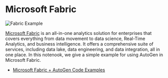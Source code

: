 # Microsoft Fabric

![Fabric Example](img/ecosystem-fabric.png)

[Microsoft Fabric](https://learn.microsoft.com/en-us/fabric/get-started/microsoft-fabric-overview) is an all-in-one analytics solution for enterprises that covers everything from data movement to data science, Real-Time Analytics, and business intelligence. It offers a comprehensive suite of services, including data lake, data engineering, and data integration, all in one place. In this notenook, we give a simple example for using AutoGen in Microsoft Fabric.

- [Microsoft Fabric + AutoGen Code Examples](https://github.com/ag2ai/ag2/blob/main/notebook/agentchat_microsoft_fabric.ipynb)
